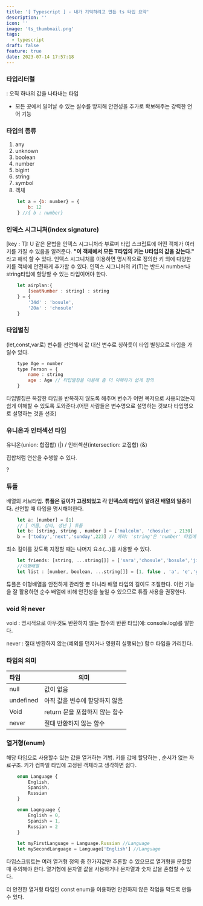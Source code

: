 ```yaml
---
title: '[ Typescript ] - 내가 기억하려고 만든 ts 타입 요약'
description: ''
icon: ''
image: 'ts_thumbnail.png'
tags: 
  - typescript
draft: false
feature: true
date: 2023-07-14 17:57:18
---
```



### 타입리터럴
: 오직 하나의 값을 나타내는 타입

- 모든 곳에서 일어날 수 있는 실수를 방지해 안전성을 추가로 확보해주는 강력한 언어 기능

### 타입의 종류
1. any
2. unknown
3. boolean
4. number
5. bigint
6. string
7. symbol
8. 객체
```js
	let a = {b: number} = {
		b: 12
	} //{ b : number}
```


### 인덱스 시그니처(index signature)
[key : T]: U 같은 문법을 인덱스 시그니처라 부르며 타입 스크립트에 어떤 객체가 여러 키를 가질 수 있음을 알려준다. 
**"이 객체에서 모든 T타입의 키는 U타입의 값을 갖는다."** 라고 해석 할 수 있다.
인덱스 시그니처를 이용하면 명시적으로 정의한 키 외에 다양한 키를 객체에 안전하게 추가할 수 있다.
인덱스 시그니처의 키(T)는 반드시 number나 string타입에 할당할 수 있는 타입이어야 한다.

```js
	let airplan:{
		[seatNumber : string] : string
    } = {
    	'34d' : 'bosule',
      	'20a' : 'chosule'
    }
```


### 타입별칭
(let,const,var로) 변수를 선언해서 값 대신 변수로 칭하듯이 타입 별칭으로 타입을 가릴수 있다.

```js
	type Age = number
	type Person = {
		name : string
      	age : Age // 타입별칭을 이용해 좀 더 이해하기 쉽게 정의
    }
```

타입별칭은 복잡한 타입을 반복하지 않도록 해주며 변수가 어떤 목저으로 사용되었는지 쉽게 이해할 수 있도록 도와준다.(어떤 사람들은 변수명으로 설명하는 것보다 타입명으로 설명하는 것을 선호)

### 유니온과 인터섹션 타입

유니온(union: 합집합) (|) / 인터섹션(intersection: 교집합) (&)

집합처럼 연산을 수행할 수 있다.

?

### 튜플

배열의 서브타입.
**튜플은 길이가 고정되었고 각 인덱스의 타입이 알려진 배열의 일종이다.**
선언할 때 타입을 명시해야한다. 

```js
	let a: [number] = [1]
	// [ 이름, 성씨, 생년 ] 튜플
	let b: [string, string , number ] = ['malcolm', 'chosule' , 2130]
	b = ['today','next','sunday',223] // 에러: 'string'은 'number' 타입에 할당할 수 없음  
```
최소 길이를 갖도록 지정할 때는 나머지 요소(...)를 사용할 수 있다.

```js
	let friends: [string, ...string[]] = ['sara','chosule','bosule','jihe']
	//이형배열
	let list : [number, boolean, ...string[]] = [1, false , 'a', 'e','g']
```

튜플은 이형배열을 안전하게 관리할 뿐 아니라 배열 타입의 길이도 조절한다. 이런 기능을 잘 활용하면 순수 배열에 비해 안전성을 높일 수 있으므로 튜플 사용을 권장한다.

### void 와 never

void 
: 명시적으로 아무것도 반환하지 않는 함수의 반환 타입(예: console.log)를 말한다.

never
: 절대 반환하지 않는(예외를 던지거나 영원히 실행되는) 함수 타입을 가리킨다.


### 타입의 의미

| 타입 | 의미 | 
| :- | - | 
| null | 값이 없음|
| undefined | 아직 값을 변수에 할당하지 않음  |
| Void |  return 문을 포함하지 않는 함수 |
| never | 절대 반환하지 않는 함수 |


### 열거형(enum)

해당 타입으로 사용할수 있는 값을 열거하는 기법.
키를 값에 할당하는 , 순서가 없는 자료구조.
키가 컴파일 타임에 고정된 객체라고 생각하면 쉽다.

```js
	enum Language {
		English,
        Spanish,
        Russian
    }
```

```js
	enum Lagnguage {
		English = 0,
        Spanish = 1,
        Russian = 2
    }
	
	let myFirstLanguage = Language.Russian //Language
    let mySecondLanguage = Language['English'] //Language
```
타입스크립트는 여러 열거형 정의 중 한가지값만 추론할 수 있으므로 열거형을 분할할 때 주의해야 한다.
열거형에 문자열 값을 사용하거나 문자열과 숫자 값을 혼합할 수 있다.

더 안전한 열거형 타입인 const enum을 이용하면 안전하지 않은 작업을 막도록 만들 수 있다.




